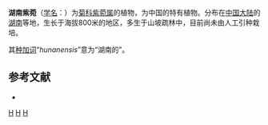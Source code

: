 {{Speciesbox
| genus = Aster
| species = hunanensis
| authority = [[Hand.-Mazz.|Hand.-Mazz.]], 1937
}}

'''湖南紫菀'''（[[学名|学名]]：{{lang|la|''Aster hunanensis''}}）为[[菊科|菊科]][[紫菀属|紫菀属]]的植物，为中国的特有植物。分布在[[中国大陆|中国大陆]]的[[湖南|湖南]]等地，生长于海拔800米的地区，多生于山坡疏林中，目前尚未由人工引种栽培。

其[[种加词|种加词]]“''hunanensis''”意为“湖南的”。

== 参考文献 ==
<div class="references-small">
* {{cite web| url =http://www.bioinfo.cn/db05/KmzwSpecies.php?action=view&id=4174| title =湖南紫菀| work =《中国高等植物数据库全库》| publisher =中国科学院微生物研究所| author =昆明植物研究所| accessdate =2009-02-25| deadurl =yes| archiveurl =https://web.archive.org/web/20160305050412/http://www.bioinfo.cn/db05/KmzwSpecies.php?action=view&id=4174| archivedate =2016-03-05}}
</div>
{{Taxonbar|from=Q15230909}}

[[Category:紫菀属|H]]
[[Category:湖南植物|H]]
[[Category:1937年描述的植物|H]]


{{植物小作品}}